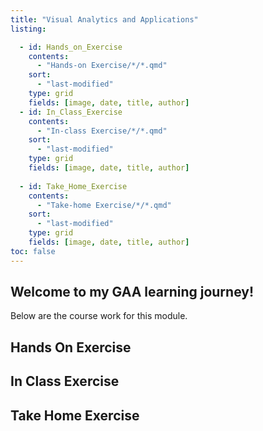```yaml
---
title: "Visual Analytics and Applications"
listing: 

  - id: Hands_on_Exercise
    contents:
      - "Hands-on Exercise/*/*.qmd"
    sort:
      - "last-modified"
    type: grid
    fields: [image, date, title, author]
  - id: In_Class_Exercise
    contents:
      - "In-class Exercise/*/*.qmd"
    sort:
      - "last-modified"
    type: grid
    fields: [image, date, title, author]
  
  - id: Take_Home_Exercise
    contents:
      - "Take-home Exercise/*/*.qmd"
    sort:
      - "last-modified"
    type: grid
    fields: [image, date, title, author]
toc: false
---
```


## Welcome to my GAA learning journey!


Below are the course work for this module.

::: content-container
::: listing-block
## Hands On Exercise

</a>

::: {#Hands_on_Exercise}
:::
:::
:::

::: content-container
::: listing-block
## In Class Exercise

</a>

::: {#In_Class_Exercise}
:::
:::
:::

::: content-container
::: listing-block
## Take Home Exercise

</a>

::: {#Take_Home_Exercise}
:::
:::
:::
